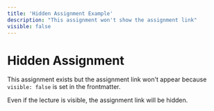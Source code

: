 ```yaml
---
title: 'Hidden Assignment Example'
description: "This assignment won't show the assignment link"
visible: false
---
```


# Hidden Assignment

This assignment exists but the assignment link won't appear because `visible: false` is set in the frontmatter.

Even if the lecture is visible, the assignment link will be hidden.
